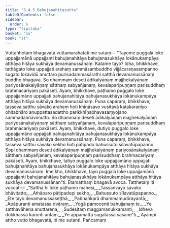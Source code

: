 ```yaml
---
title: "3.4.5 Bahujanahitasutta"
tableOfContents: false
sidebar:
  order: 6
type: "tipitaka"
basket: "su"
book: "it"
---
```



<DynamicBreadcrumb />

<Division number="84" book="it" bookNo="18" page="248">

<Paragraph number="582" book="it">
Vuttañhetaṃ bhagavatā vuttamarahatāti me sutaṃ—
</Paragraph>

<Paragraph number="583" book="it">
“Tayome puggalā loke uppajjamānā uppajjanti bahujanahitāya bahujanasukhāya lokānukampāya atthāya hitāya sukhāya devamanussānaṃ. Katame tayo? Idha, bhikkhave, tathāgato loke uppajjati arahaṃ sammāsambuddho vijjācaraṇasampanno sugato lokavidū anuttaro purisadammasārathi satthā devamanussānaṃ buddho bhagavā. So dhammaṃ deseti ādikalyāṇaṃ majjhekalyāṇaṃ pariyosānakalyāṇaṃ sātthaṃ sabyañjanaṃ, kevalaparipuṇṇaṃ parisuddhaṃ brahmacariyaṃ pakāseti. Ayaṃ, bhikkhave, paṭhamo puggalo loke uppajjamāno uppajjati bahujanahitāya bahujanasukhāya lokānukampāya atthāya hitāya sukhāya devamanussānaṃ.
</Paragraph>

<Paragraph number="584" book="it">
Puna caparaṃ, bhikkhave, tasseva satthu sāvako arahaṃ hoti khīṇāsavo vusitavā katakaraṇīyo ohitabhāro anuppattasadattho parikkhīṇabhavasaṃyojano sammadaññāvimutto. So dhammaṃ deseti ādikalyāṇaṃ majjhekalyāṇaṃ pariyosānakalyāṇaṃ sātthaṃ sabyañjanaṃ, kevalaparipuṇṇaṃ parisuddhaṃ brahmacariyaṃ pakāseti. Ayaṃ, bhikkhave, dutiyo puggalo loke uppajjamāno uppajjati bahujanahitāya bahujanasukhāya lokānukampāya atthāya hitāya sukhāya devamanussānaṃ.
</Paragraph>

<Paragraph number="585" book="it">
Puna caparaṃ, bhikkhave, tasseva satthu sāvako sekho hoti pāṭipado bahussuto sīlavatūpapanno. Sopi dhammaṃ deseti ādikalyāṇaṃ majjhekalyāṇaṃ pariyosānakalyāṇaṃ sātthaṃ sabyañjanaṃ, kevalaparipuṇṇaṃ parisuddhaṃ brahmacariyaṃ pakāseti. Ayaṃ, bhikkhave, tatiyo puggalo loke uppajjamāno uppajjati bahujanahitāya bahujanasukhāya lokānukampāya atthāya hitāya sukhāya devamanussānaṃ. Ime kho, bhikkhave, tayo puggalā loke uppajjamānā uppajjanti bahujanahitāya bahujanasukhāya lokānukampāya atthāya hitāya sukhāya devamanussānan”ti. Etamatthaṃ bhagavā avoca. Tatthetaṃ iti vuccati—
</Paragraph>

<Paragraph number="586" type="verses" book="it">
_“Satthā hi loke paṭhamo mahesi,_  
_Tassanvayo sāvako bhāvitatto;_  
_Athāparo pāṭipadopi sekho,_  
_Bahussuto sīlavatūpapanno._  

</Paragraph>

<Paragraph number="587" type="verses" book="it">
_Ete tayo devamanussaseṭṭhā,_  
_Pabhaṅkarā dhammamudīrayantā;_  
_Apāpuranti amatassa dvāraṃ,_  
_Yogā pamocenti bahujjanaṃ te._  

</Paragraph>

<Paragraph number="588" type="verses" book="it">
_Ye satthavāhena anuttarena,_  
_Sudesitaṃ maggamanukkamanti;_  
_Idheva dukkhassa karonti antaṃ,_  
_Ye appamattā sugatassa sāsane”ti._  

</Paragraph>

<Paragraph number="589" book="it">
Ayampi attho vutto bhagavatā, iti me sutanti.

</Paragraph>
</Division>

<Paragraph number="590" type="center" book="it">
Pañcamaṃ.
</Paragraph>